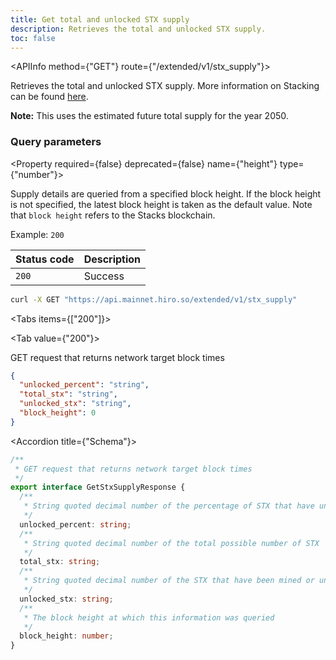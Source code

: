 ```yaml
---
title: Get total and unlocked STX supply
description: Retrieves the total and unlocked STX supply.
toc: false
---
```



<Root>

<API>

<APIInfo method={"GET"} route={"/extended/v1/stx_supply"}>

Retrieves the total and unlocked STX supply. More information on Stacking can be found [here](https://docs.stacks.co/understand-stacks/stacking).

**Note:** This uses the estimated future total supply for the year 2050.

### Query parameters

<Property required={false} deprecated={false} name={"height"} type={"number"}>

Supply details are queried from a specified block height. If the block height is not specified, the latest block height is taken as the default value. Note that `block height` refers to the Stacks blockchain.

<span>Example:  `200`</span>

</Property>

| Status code | Description   |
|:------------|:--------------|
| `200`       | Success       |

</APIInfo>

<APIExample>

```bash title="Terminal"
curl -X GET "https://api.mainnet.hiro.so/extended/v1/stx_supply"
```

<Tabs items={["200"]}>

<Tab value={"200"}>

GET request that returns network target block times

```json title="Example response"
{
  "unlocked_percent": "string",
  "total_stx": "string",
  "unlocked_stx": "string",
  "block_height": 0
}
```

<Accordions>

<Accordion title={"Schema"}>

```ts
/**
 * GET request that returns network target block times
 */
export interface GetStxSupplyResponse {
  /**
   * String quoted decimal number of the percentage of STX that have unlocked
   */
  unlocked_percent: string;
  /**
   * String quoted decimal number of the total possible number of STX
   */
  total_stx: string;
  /**
   * String quoted decimal number of the STX that have been mined or unlocked
   */
  unlocked_stx: string;
  /**
   * The block height at which this information was queried
   */
  block_height: number;
}

```

</Accordion>

</Accordions>

</Tab>

</Tabs>

</APIExample>

</API>

</Root>
